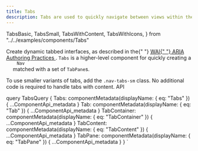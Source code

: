```yaml
---
title: Tabs
description: Tabs are used to quickly navigate between views within the same context. They serve as a form of navigation between related content.
---
```


  TabsBasic,
  TabsSmall,
  TabsWithContent,
  TabsWithIcons,
} from "../../examples/components/Tabs"

<Overview guidelink="https://modus.trimble.com/components/tabs/">
  Create dynamic tabbed interfaces, as described in the{" "}
  <a href="https://www.w3.org/TR/wai-aria-practices/#tabpanel">
    <abbr title="Web Accessibility Initiative">WAI</abbr>{" "}
    <abbr title="Accessible Rich Internet Applications">ARIA</abbr> Authoring
    Practices
  </a>
  . <code>Tabs</code> is a higher-level component for quickly creating a <code>
    Nav
  </code> matched with a set of <code>TabPane</code>s.
</Overview>

<CodeBlock title="Basic Tabs" code={TabsBasic}></CodeBlock>

<CodeBlock title="Tabs with Icons" code={TabsWithIcons}></CodeBlock>

<CodeBlock title="Small Tabs" code={TabsSmall}>
  To use smaller variants of tabs, add the <code>.nav-tabs-sm</code> class.
</CodeBlock>

<CodeBlock title="Tabs with Content" code={TabsWithContent}>
  No additional code is required to handle tabs with content.
</CodeBlock>

<LinkedHeading h="2" id="tabs-api" className="h1">
  API
</LinkedHeading>

<ComponentApi metadata={props.data.Tabs} />
<ComponentApi metadata={props.data.Tab} />
<ComponentApi metadata={props.data.TabContainer} />
<ComponentApi metadata={props.data.TabContent} />
<ComponentApi metadata={props.data.TabPane} />

  query TabsQuery {
    Tabs: componentMetadata(displayName: { eq: "Tabs" }) {
      ...ComponentApi_metadata
    }
    Tab: componentMetadata(displayName: { eq: "Tab" }) {
      ...ComponentApi_metadata
    }
    TabContainer: componentMetadata(displayName: { eq: "TabContainer" }) {
      ...ComponentApi_metadata
    }
    TabContent: componentMetadata(displayName: { eq: "TabContent" }) {
      ...ComponentApi_metadata
    }
    TabPane: componentMetadata(displayName: { eq: "TabPane" }) {
      ...ComponentApi_metadata
    }
  }
`
